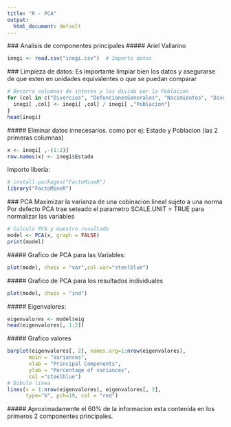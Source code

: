 ```yaml
---
title: "R - PCA"
output:
  html_document: default
---
```


### Analisis de componentes principales
##### Ariel Vallarino

```r
inegi <- read.csv("inegi.csv")  # Importo datos
```

### Limpieza de datos:
Es importante limpiar bien los datos y asegurarse de que esten en unidades equivalentes o que se puedan comparar 
```r
# Recorro columnas de interes y las divido por la Poblacion
for (col in c("Divorcios", "DefuncionesGenerales", "Nacimientos", "Divorcios", "Matrimonios")) {
  inegi[ ,col] <- inegi[ ,col] / inegi[ ,"Poblacion"]
}
head(inegi)
```


##### Eliminar datos innecesarios.
como por ej: Estado y Poblacion (las 2 primeras columnas)
```r
x <- inegi[ ,-(1:2)]
row.names(x) <- inegi$Estado
```

Importo libería:
```r
# install.packages("FactoMineR")
library("FactoMineR")
```

### PCA
Maximizar la varianza de una cobinacion lineal sujeto a una norma  
Por defecto PCA trae seteado el parametro SCALE.UNIT = TRUE para normalizar las variables
```r
# Calculo PCA y muestro resultado
model <- PCA(x, graph = FALSE)
print(model)
```


##### Grafico de PCA para las Variables:
```r
plot(model, choix = "var",col.var="steelblue")
```

##### Grafico de PCA para los resultados individuales
```r
plot(model, choix = "ind")
```

##### Eigenvalores:
```r
eigenvalores <- model$eig
head(eigenvalores[, 1:2])
```

##### Grafico valores
```r
barplot(eigenvalores[, 2], names.arg=1:nrow(eigenvalores), 
       main = "Variances",
       xlab = "Principal Components",
       ylab = "Percentage of variances",
       col ="steelblue")
# Dibulo linea
lines(x = 1:nrow(eigenvalores), eigenvalores[, 2], 
      type="b", pch=19, col = "red")
```

##### Aproximadamente el 60% de la informacion esta contenida en los primeros 2 componentes principales.


